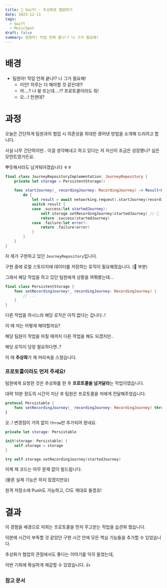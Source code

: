 ```yaml
---
title: 🍎 Swift - 추상화로 협업하기
date: 2023-12-11
tags:
  - Swift
  - MusicSpot
draft: false
summary: 팀원아! 작업 언제 끝나!? 나 그거 필요해!
---
```


<TOCInline toc={props.toc} indentDepth={2} />

# 배경

- 팀원아! 작업 언제 끝나!? 나 그거 필요해!
    - 미안! 하루는 더 해야할 것 같은데!?
    - 어….? 나 붕 뜨는데….!? 프로토콜이라도 줘!
    - 오…! 천잰데?

# 과정

오늘은 간단하게 팀원과의 협업 시 의존성을 최대한 끊어낸 방법을 소개해 드리려고 합니다.

사실 너무 간단하지만.. 이걸 생각해내고 하고 있다는 저 자신이 조금은 성장했나? 싶은 모먼트였거든요.

뿌듯해서라도 남겨둬야겠습니다 ㅎㅎ

```swift
final class JourneyRepositoryImplementation: JourneyRepository {
	private let storage = PersistentStorage()
	
	func startJourney(_ recordingJourney: RecordingJourney) -> Result<RecordingJourney, Error> {
		do {
			let result = await networking.request(.startJourney(recordingJourney))
			switch result {
			case .success(let startedJourney):
				self.storage.setRecordingJourney(startedJourney) // 🚧
				return .success(startedJourney)
			case .failure(let error):
				return .failure(error)
			}
		}
	}
}
```

자 제가 구현하고 있던 `JourneyRepository`입니다.

구현 중에 로컬 스토리지에 데이터를 저장하는 로직이 필요해졌습니다. (🚧 부분)

그래서 해당 작업을 하고 있던 팀원에게 상황을 여쭤봤는데...

```swift
final class PersistentStorage {
	func setRecordingJourney(_ recordingJourney: RecordingJourney) {
		// ...
	}
}
```

다른 작업을 하시느라 해당 로직은 아직 없다는 겁니다..!

이 때 저는 어떻게 해야할까요?

해당 팀원이 작업을 마칠 때까지 다른 작업을 해도 되겠지만..

해당 로직이 당장 필요하다면..?

이 때 **추상화**가 제 머리속을 스쳤습니다.

### 프로토콜이라도 먼저 주세요!

팀원에게 요청한 것은 추상화를 한 후 **프로토콜을 넘겨달라**는 작업이였습니다.

대략 10분 정도의 시간이 지난 후 팀원은 프로토콜을 저에게 전달해주었습니다.

```swift
protocol Persistable {
	func setRecordingJourney(_ recordingJourney: RecordingJourney) throws
}
```

오..! 변경점이 거의 없이 `throw`만 추가되어 왔네요.

```swift
private let storage: Persistable

init(storage: Persistable) {
	self.storage = storage
}

try self.storage.setRecordingJourney(startedJourney)
```

이제 제 코드는 아무 문제 없이 빌드됩니다.

(물론 실제 기능은 하지 않겠지만요)

원격 저장소에 Push도 가능하고, CI도 제대로 돌겠죠!

# 결과

이 경험을 배경으로 저희는 프로토콜을 먼저 주고받는 작업을 습관화 했습니다.

덕분에 시간이 부족할 것 같았던 구현 시간 안에 모든 핵심 기능들을 추가할 수 있었습니다.

추상화가 협업의 관점에서도 좋다는 이야기를 익히 들었는데,

이번 기회에 확실하게 체감할 수 있었습니다. 👍

### 참고 문서
